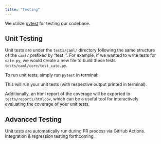 ```yaml
---
title: "Testing"
---
```


We utilize [pytest](https://docs.pytest.org/en/stable/) for testing our codebase.

## Unit Testing
Unit tests are under the `tests/caml/` directory following the same structure of the `caml/` prefixed by "test_".
For example, if we wanted to write tests for `cate.py`, we would create a new file to build these tests
`tests/caml/core/test_cate.py`.

To run unit tests, simply run `pytest` in terminal:

This will run your unit tests (with respective output printed in terminal).

Additionally, an html report of the coverage will be exported to `tests/reports/htmlcov`,
which can be a useful tool for interactively evaluating the coverage of your unit tests.

## Advanced Testing
Unit tests are automatically run during PR process via GitHub Actions. Integration & regression testing forthcoming.
